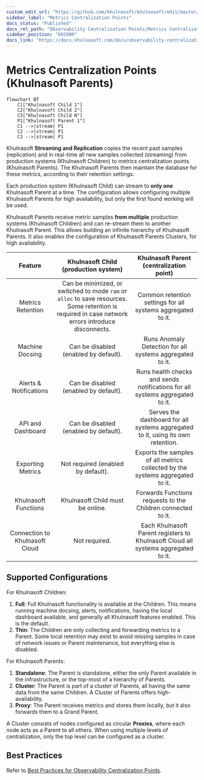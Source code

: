```yaml
---
custom_edit_url: "https://github.com/khulnasoft/khulnasoft/edit/master/docs/observability-centralization-points/metrics-centralization-points/README.md"
sidebar_label: "Metrics Centralization Points"
docs_status: "Published"
docs_rel_path: "Observability Centralization Points/Metrics Centralization Points"
sidebar_position: "602000"
docs_link: "https://docs.khulnasoft.com/docs/observability-centralization-points/metrics-centralization-points/metrics-centralization-points"
---
```


# Metrics Centralization Points (Khulnasoft Parents)

```mermaid
flowchart BT
    C1["Khulnasoft Child 1"]
    C2["Khulnasoft Child 2"]
    C3["Khulnasoft Child N"]
    P1["Khulnasoft Parent 1"]
    C1 -->|stream| P1
    C2 -->|stream| P1
    C3 -->|stream| P1
```

Khulnasoft **Streaming and Replication** copies the recent past samples (replication) and in real-time all new samples collected (streaming) from production systems (Khulnasoft Children) to metrics centralization points (Khulnasoft Parents). The Khulnasoft Parents then maintain the database for these metrics, according to their retention settings.

Each production system (Khulnasoft Child) can stream to **only one** Khulnasoft Parent at a time. The configuration allows configuring multiple Khulnasoft Parents for high availability, but only the first found working will be used.

Khulnasoft Parents receive metric samples **from multiple** production systems (Khulnasoft Children) and can re-stream them to another Khulnasoft Parent. This allows building an infinite hierarchy of Khulnasoft Parents. It also enables the configuration of Khulnasoft Parents Clusters, for high availability.

|           Feature           |                                                         Khulnasoft Child (production system)                                                          |                      Khulnasoft Parent (centralization point)                      |
|:---------------------------:|:--------------------------------------------------------------------------------------------------------------------------------------------------:|:-------------------------------------------------------------------------------:|
|      Metrics Retention      | Can be minimized, or switched to mode `ram` or `alloc` to save resources. Some retention is required in case network errors introduce disconnects. |           Common retention settings for all systems aggregated to it.           |
|      Machine Docsing       |                                                       Can be disabled (enabled by default).                                                        |            Runs Anomaly Detection for all systems aggregated to it.             |
|   Alerts & Notifications    |                                                       Can be disabled (enabled by default).                                                        |  Runs health checks and sends notifications for all systems aggregated to it.   |
|      API and Dashboard      |                                                       Can be disabled (enabled by default).                                                        | Serves the dashboard for all systems aggregated to it, using its own retention. |
|      Exporting Metrics      |                                                         Not required (enabled by default).                                                         |  Exports the samples of all metrics collected by the systems aggregated to it.  |
|      Khulnasoft Functions      |                                                           Khulnasoft Child must be online.                                                            |          Forwards Functions requests to the Children connected to it.           |
| Connection to Khulnasoft Cloud |                                                                   Not required.                                                                    |  Each Khulnasoft Parent registers to Khulnasoft Cloud all systems aggregated to it.   |

## Supported Configurations

For Khulnasoft Children:

1. **Full**: Full Khulnasoft functionality is available at the Children. This means running machine docsing, alerts, notifications, having the local dashboard available, and generally all Khulnasoft features enabled. This is the default.
2. **Thin**: The Children are only collecting and forwarding metrics to a Parent. Some local retention may exist to avoid missing samples in case of network issues or Parent maintenance, but everything else is disabled.

For Khulnasoft Parents:

1. **Standalone**: The Parent is standalone, either the only Parent available in the infrastructure, or the top-most of a hierarchy of Parents.
2. **Cluster**: The Parent is part of a cluster of Parents, all having the same data from the same Children. A Cluster of Parents offers high-availability.
3. **Proxy**: The Parent receives metrics and stores them locally, but it also forwards them to a Grand Parent.

A Cluster consists of nodes configured as circular **Proxies**, where each node acts as a Parent to all others. When using multiple levels of centralization, only the top level can be configured as a cluster.

## Best Practices

Refer to [Best Practices for Observability Centralization Points](/docs/observability-centralization-points/best-practices-for-observability-centralization-points).
